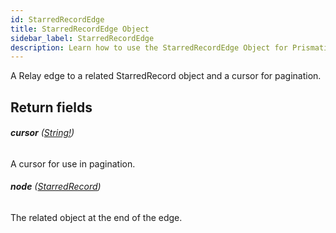 ```yaml
---
id: StarredRecordEdge
title: StarredRecordEdge Object
sidebar_label: StarredRecordEdge
description: Learn how to use the StarredRecordEdge Object for Prismatic's API.
---
```


A Relay edge to a related StarredRecord object and a cursor for pagination.

## Return fields

###### <b>cursor</b> ([String!](api/schema/scalar/String.mdx))

A cursor for use in pagination.

###### <b>node</b> ([StarredRecord](api/schema/object/StarredRecord.mdx))

The related object at the end of the edge.
